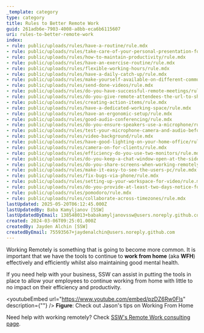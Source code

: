 ```yaml
---
_template: category
type: category
title: Rules to Better Remote Work
guid: 261adb6e-7903-4008-a8bb-eca6b6115607
uri: rules-to-better-remote-work
index:
- rule: public/uploads/rules/have-a-routine/rule.mdx
- rule: public/uploads/rules/take-care-of-your-personal-presentation-for-remote-meetings/rule.mdx
- rule: public/uploads/rules/how-to-maintain-productivity/rule.mdx
- rule: public/uploads/rules/have-an-exercise-routine/rule.mdx
- rule: public/uploads/rules/flexible-working-hours/rule.mdx
- rule: public/uploads/rules/have-a-daily-catch-up/rule.mdx
- rule: public/uploads/rules/make-yourself-available-on-different-communication-channels/rule.mdx
- rule: public/uploads/rules/send-done-videos/rule.mdx
- rule: public/uploads/rules/do-you-have-successful-remote-meetings/rule.mdx
- rule: public/uploads/rules/do-you-give-remote-attendees-the-url-to-shared-videos/rule.mdx
- rule: public/uploads/rules/creating-action-items/rule.mdx
- rule: public/uploads/rules/have-a-dedicated-working-space/rule.mdx
- rule: public/uploads/rules/have-an-ergonomic-setup/rule.mdx
- rule: public/uploads/rules/good-audio-conferencing/rule.mdx
- rule: public/uploads/rules/do-you-ensure-speakers-use-a-microphone/rule.mdx
- rule: public/uploads/rules/test-your-microphone-camera-and-audio-before-meetings/rule.mdx
- rule: public/uploads/rules/video-background/rule.mdx
- rule: public/uploads/rules/have-good-lighting-on-your-home-office/rule.mdx
- rule: public/uploads/rules/camera-on-for-clients/rule.mdx
- rule: public/uploads/rules/efficiency-do-you-use-two-monitors/rule.mdx
- rule: public/uploads/rules/do-you-keep-a-chat-window-open-at-the-side-of-the-screen-at-all-times/rule.mdx
- rule: public/uploads/rules/do-you-share-screens-when-working-remotely/rule.mdx
- rule: public/uploads/rules/make-it-easy-to-see-the-users-pc/rule.mdx
- rule: public/uploads/rules/fix-bugs-via-phone/rule.mdx
- rule: public/uploads/rules/setting-up-your-workspace-for-video/rule.mdx
- rule: public/uploads/rules/do-you-provide-at-least-two-days-notice-for-people-in-other-time-zones/rule.mdx
- rule: public/uploads/rules/pomodoro/rule.mdx
- rule: public/uploads/rules/collaborate-across-timezones/rule.mdx
lastUpdated: 2025-05-20T06:12:45.000Z
lastUpdatedBy: Baba Kamyljanov [SSW]
lastUpdatedByEmail: 138548013+babakamyljanovssw@users.noreply.github.com
created: 2024-03-06T09:25:01.000Z
createdBy: Jayden Alchin [SSW]
createdByEmail: 75593567+jaydenalchin@users.noreply.github.com
---
```


Working Remotely is something that is going to become more common. It is important that we have the tools to continue to **work from home** (aka **WFH**) effectively and efficiently whilst also maintaining good mental health.

If you need help with your business, SSW can assist in putting the tools in place to allow your employees to continue working from home with little to no impact on their efficiency and productivity.

<youtubeEmbed url="https://www.youtube.com/embed/pzDZ6Rw0Fls" description={""} />
**Figure**: Check out Jason's tips on Working From Home

Need help with working remotely? Check [SSW's Remote Work consulting page](https://www.ssw.com.au/consulting/remote-work).
